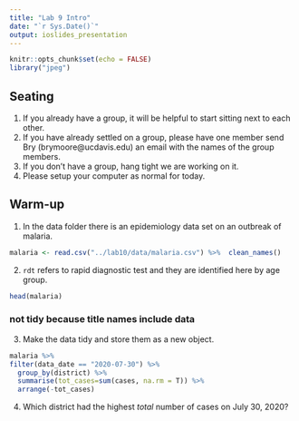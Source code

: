 ```yaml
---
title: "Lab 9 Intro"
date: "`r Sys.Date()`"
output: ioslides_presentation
---
```


```r
knitr::opts_chunk$set(echo = FALSE)
library("jpeg")
```

## Seating
1. If you already have a group, it will be helpful to start sitting next to each other.  
2. If you have already settled on a group, please have one member send Bry (brymoore@ucdavis.edu) an email with the names of the group members.
3. If you don't have a group, hang tight we are working on it.  
4. Please setup your computer as normal for today.  

## Warm-up
1. In the data folder there is an epidemiology data set on an outbreak of malaria.  
```r
malaria <- read.csv("../lab10/data/malaria.csv") %>%  clean_names()
```

2. `rdt` refers to rapid diagnostic test and they are identified here by age group.  
```r
head(malaria)
```

### not tidy because title names include data 
3. Make the data tidy and store them as a new object. 
```r
malaria %>% 
filter(data_date == "2020-07-30") %>% 
  group_by(district) %>% 
  summarise(tot_cases=sum(cases, na.rm = T)) %>% 
  arrange(-tot_cases)
```

4. Which district had the highest *total* number of cases on July 30, 2020?  